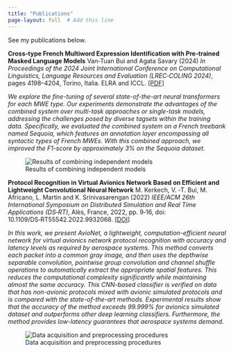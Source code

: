 ```yaml
---
title: "Publications"
page-layout: full  # Add this line
---
```


See my publications below.

::: {.publication-entry}
::: {.grid}

::: {.g-col-7 .pub-details}
**Cross‑type French Multiword Expression Identification with Pre‑trained Masked Language Models**
Van‑Tuan Bui and Agata Savary (2024)
*In Proceedings of the 2024 Joint International Conference on Computational Linguistics, Language Resources and Evaluation
(LREC‑COLING 2024)*, pages 4198–4204, Torino, Italia. ELRA and ICCL.
[[PDF]](https://aclanthology.org/2024.lrec-main.374.pdf)

*We explore the fine-tuning of several state-of-the-art neural
transformers for each MWE type. Our experiments demonstrate the advantages of the combined system over
multi-task approaches or single-task models, addressing the challenges posed by diverse tagsets within the training
data. Specifically, we evaluated the combined system on a French treebank named Sequoia, which features an
annotation layer encompassing all syntactic types of French MWEs. With this combined approach, we improved the
F1-score by approximately 3% on the Sequoia dataset.*
:::

::: {.g-col-5 .pub-image-container}
![Results of combining independent models](images/bui-savary-2024-cross.png){.pub-img}
:::

:::
:::

::: {.publication-entry}
::: {.grid}

::: {.g-col-7 .pub-details}
**Protocol Recognition in Virtual Avionics Network Based on Efficient and Lightweight Convolutional Neural Network**
M. Kerkech, V. ‑T. Bui, M. Africano, L. Martin and K. Srinivasarengan (2022)
*IEEE/ACM 26th International Symposium on Distributed Simulation and Real Time Applications (DS‑RT)*, Alès, France, 2022, pp. 9‑16, doi: 10.1109/DS‑RT55542.2022.9932068.
[[DOI]](https://doi.org/10.1109/DS-RT55542.2022.9932068)

*In this work,
we present AvioNet, a lightweight, computation-efficient neural
network for virtual avionics network protocol recognition with
accuracy and latency levels as required by aerospace systems.
This method converts each packet into a common gray image,
and then uses the depthwise separable convolution, pointwise
group convolution and channel shuffle operations to automatically extract the appropriate spatial features. This reduces the
computational complexity significantly while maintaining almost
the same accuracy. This CNN-based classifier is verified on data
that has non-avionic protocols mixed with avionic simulated
protocols and is compared with the state-of-the-art methods.
Experimental results show that the accuracy of the method
exceeds 99.999% for avionics simulated dataset and outperforms
other deep learning classifiers. Furthermore, the method provides
low-latency guarantees that aerospace systems demand.*
:::

::: {.g-col-5 .pub-image-container}
![Data acquisition and preprocessing procedures](images/DataPreprocess.png){.pub-img}
:::

:::
:::
